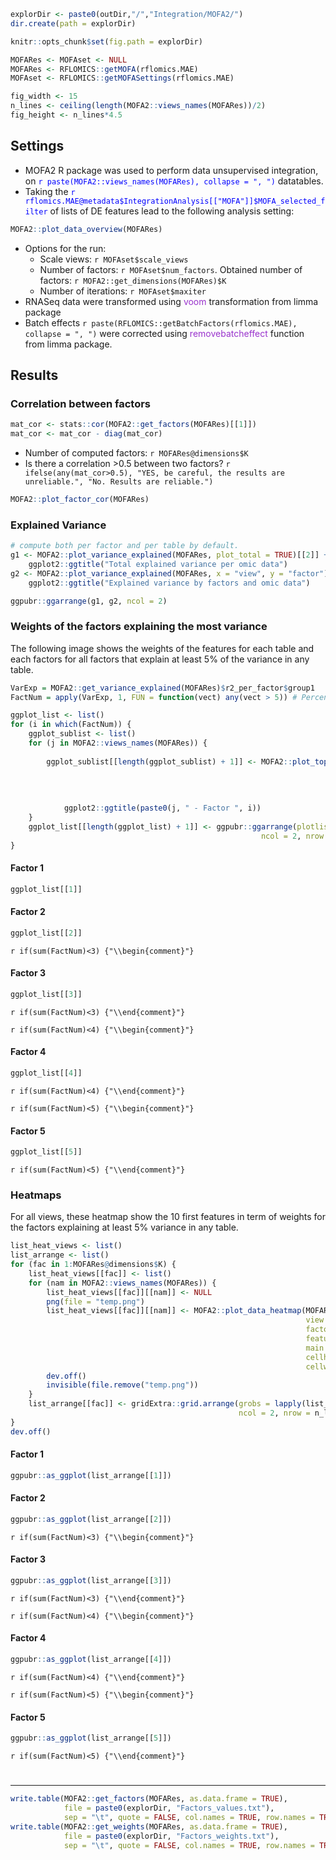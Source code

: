 
```r
explorDir <- paste0(outDir,"/","Integration/MOFA2/")
dir.create(path = explorDir)

knitr::opts_chunk$set(fig.path = explorDir)
```

```r
MOFARes <- MOFAset <- NULL
MOFARes <- RFLOMICS::getMOFA(rflomics.MAE)
MOFAset <- RFLOMICS::getMOFASettings(rflomics.MAE)
```


```r
fig_width <- 15
n_lines <- ceiling(length(MOFA2::views_names(MOFARes))/2)
fig_height <- n_lines*4.5
```

## Settings

* MOFA2  R package was used to perform data unsupervised integration, on <span style="color:blue">`r paste(MOFA2::views_names(MOFARes), collapse = ", ")`</span> datatables.
* Taking the <span style="color:blue">`r rflomics.MAE@metadata$IntegrationAnalysis[["MOFA"]]$MOFA_selected_filter`</span> of lists of DE features lead to the following analysis setting: 

```r
MOFA2::plot_data_overview(MOFARes)
```

* Options for the run:
  * Scale views: `r MOFAset$scale_views` 
  * Number of factors: `r MOFAset$num_factors`. Obtained number of factors: `r MOFA2::get_dimensions(MOFARes)$K`
  * Number of iterations: `r MOFAset$maxiter` 
* RNASeq data were transformed using <span style="color:DarkOrchid">voom</span> transformation from limma package 
* Batch effects `r paste(RFLOMICS::getBatchFactors(rflomics.MAE), collapse = ", ")`  were corrected using <span style="color:DarkOrchid">removebatcheffect</span> function from limma package.

##  Results

### Correlation between factors

```r
mat_cor <- stats::cor(MOFA2::get_factors(MOFARes)[[1]])
mat_cor <- mat_cor - diag(mat_cor)
```

* Number of computed factors: `r MOFARes@dimensions$K` 
* Is there a correlation >0.5 between two factors? `r ifelse(any(mat_cor>0.5), "YES, be careful, the results are unreliable.", "No. Results are reliable.")`

```r
MOFA2::plot_factor_cor(MOFARes)
```

### Explained Variance

```r
# compute both per factor and per table by default.
g1 <- MOFA2::plot_variance_explained(MOFARes, plot_total = TRUE)[[2]] + 
    ggplot2::ggtitle("Total explained variance per omic data")
g2 <- MOFA2::plot_variance_explained(MOFARes, x = "view", y = "factor") + 
    ggplot2::ggtitle("Explained variance by factors and omic data")

ggpubr::ggarrange(g1, g2, ncol = 2)
```

### Weights of the factors explaining the most variance {.tabset}

The following image shows the weights of the features for each table and each factors for all factors that explain at least 5\% of the variance in any table. 

```r
VarExp = MOFA2::get_variance_explained(MOFARes)$r2_per_factor$group1
FactNum = apply(VarExp, 1, FUN = function(vect) any(vect > 5)) # Percentage
```

```r
ggplot_list <- list()
for (i in which(FactNum)) {
    ggplot_sublist <- list()
    for (j in MOFA2::views_names(MOFARes)) {
        
        ggplot_sublist[[length(ggplot_sublist) + 1]] <- MOFA2::plot_top_weights(MOFARes,
                                                                                view = j,
                                                                                factors = i,
                                                                                nfeatures = 10, 
                                                                                scale = TRUE) + 
            ggplot2::ggtitle(paste0(j, " - Factor ", i))
    }
    ggplot_list[[length(ggplot_list) + 1]] <- ggpubr::ggarrange(plotlist = ggplot_sublist, 
                                                        ncol = 2, nrow = n_lines)
}
```

#### Factor 1

```r
ggplot_list[[1]]
```

#### Factor 2

```r
ggplot_list[[2]]
```

`r if(sum(FactNum)<3) {"\\begin{comment}"}`

#### Factor 3

```r
ggplot_list[[3]]
```

`r if(sum(FactNum)<3) {"\\end{comment}"}`


`r if(sum(FactNum)<4) {"\\begin{comment}"}`

#### Factor 4

```r
ggplot_list[[4]]
```

`r if(sum(FactNum)<4) {"\\end{comment}"}`

`r if(sum(FactNum)<5) {"\\begin{comment}"}`

#### Factor 5

```r
ggplot_list[[5]]
```

`r if(sum(FactNum)<5) {"\\end{comment}"}`

### Heatmaps {.tabset}

For all views, these heatmap show the 10 first features in term of weights for the factors explaining at least 5\% variance in any table.

```r
list_heat_views <- list()
list_arrange <- list()
for (fac in 1:MOFARes@dimensions$K) {
    list_heat_views[[fac]] <- list()
    for (nam in MOFA2::views_names(MOFARes)) {
        list_heat_views[[fac]][[nam]] <- NULL
        png(file = "temp.png")
        list_heat_views[[fac]][[nam]] <- MOFA2::plot_data_heatmap(MOFARes, 
                                                                  view = nam, 
                                                                  factor = fac, 
                                                                  features = 10, 
                                                                  main = paste0(nam, " - Factor ", fac), 
                                                                  cellheight = 20, 
                                                                  cellwidth = 12)
        dev.off()
        invisible(file.remove("temp.png"))
    }
    list_arrange[[fac]] <- gridExtra::grid.arrange(grobs = lapply(list_heat_views[[fac]], FUN = function(object) object$gtable),
                                                   ncol = 2, nrow = n_lines)
}
dev.off()
```

#### Factor 1

```r
ggpubr::as_ggplot(list_arrange[[1]])
```

#### Factor 2

```r
ggpubr::as_ggplot(list_arrange[[2]])
```

`r if(sum(FactNum)<3) {"\\begin{comment}"}`

#### Factor 3

```r
ggpubr::as_ggplot(list_arrange[[3]])
```

`r if(sum(FactNum)<3) {"\\end{comment}"}`


`r if(sum(FactNum)<4) {"\\begin{comment}"}`

#### Factor 4

```r
ggpubr::as_ggplot(list_arrange[[4]])
```

`r if(sum(FactNum)<4) {"\\end{comment}"}`

`r if(sum(FactNum)<5) {"\\begin{comment}"}`

#### Factor 5

```r
ggpubr::as_ggplot(list_arrange[[5]])
```

`r if(sum(FactNum)<5) {"\\end{comment}"}`

# {.unlisted .unnumbered}

---

```r
write.table(MOFA2::get_factors(MOFARes, as.data.frame = TRUE),
            file = paste0(explorDir, "Factors_values.txt"),
            sep = "\t", quote = FALSE, col.names = TRUE, row.names = TRUE)
write.table(MOFA2::get_weights(MOFARes, as.data.frame = TRUE),
            file = paste0(explorDir, "Factors_weights.txt"),
            sep = "\t", quote = FALSE, col.names = TRUE, row.names = TRUE)
```

